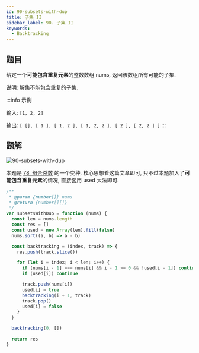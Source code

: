 ```yaml
---
id: 90-subsets-with-dup
title: 子集 II
sidebar_label: 90. 子集 II
keywords:
  - Backtracking
---
```


## 题目

给定一个**可能包含重复元素**的整数数组 nums, 返回该数组所有可能的子集.

说明: 解集不能包含重复的子集.

:::info 示例

输入: `[1, 2, 2]`

输出: `[ [], [ 1 ], [ 1, 2 ], [ 1, 2, 2 ], [ 2 ], [ 2, 2 ] ]`
:::

## 题解

![90-subsets-with-dup](../../static/img/90-subsets-with-dup.png)

本题是 [78. 组合总数](/leetcode/medium/78-subsets) 的一个变种, 核心思想看这篇文章即可, 只不过本题加入了**可能包含重复元素**的情况, 直接套用 used 大法即可.

```js
/**
 * @param {number[]} nums
 * @return {number[][]}
 */
var subsetsWithDup = function (nums) {
  const len = nums.length
  const res = []
  const used = new Array(len).fill(false)
  nums.sort((a, b) => a - b)

  const backtracking = (index, track) => {
    res.push(track.slice())

    for (let i = index; i < len; i++) {
      if (nums[i - 1] === nums[i] && i - 1 >= 0 && !used[i - 1]) continue
      if (used[i]) continue

      track.push(nums[i])
      used[i] = true
      backtracking(i + 1, track)
      track.pop()
      used[i] = false
    }
  }

  backtracking(0, [])

  return res
}
```
